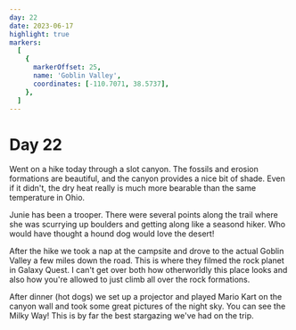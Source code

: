 ```yaml
---
day: 22
date: 2023-06-17
highlight: true
markers:
  [
    {
      markerOffset: 25,
      name: 'Goblin Valley',
      coordinates: [-110.7071, 38.5737],
    },
  ]
---
```


# Day 22

Went on a hike today through a slot canyon. The fossils and erosion formations are beautiful, and the canyon provides a nice bit of shade. Even if it didn't, the dry heat really is much more bearable than the same temperature in Ohio.

Junie has been a trooper. There were several points along the trail where she was scurrying up boulders and getting along like a seasond hiker. Who would have thought a hound dog would love the desert!

After the hike we took a nap at the campsite and drove to the actual Goblin Valley a few miles down the road. This is where they filmed the rock planet in Galaxy Quest. I can't get over both how otherworldly this place looks and also how you're allowed to just climb all over the rock formations.

After dinner (hot dogs) we set up a projector and played Mario Kart on the canyon wall and took some great pictures of the night sky. You can see the Milky Way! This is by far the best stargazing we've had on the trip.
